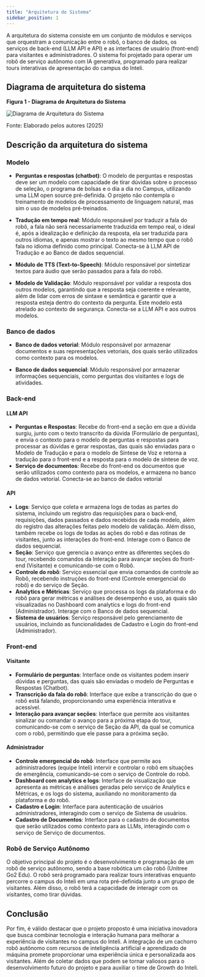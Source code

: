```yaml
---
title: "Arquitetura do Sistema"
sidebar_position: 1
---
```


A arquitetura do sistema consiste em um conjunto de módulos e serviços que orquestram a comunicação entre o robô, o banco de dados, os serviços de back-end (LLM API e API) e as interfaces de usuário (front-end) para visitantes e administradores. O sistema foi projetado para operar um robô de serviço autônomo com IA generativa, programado para realizar tours interativas de apresentação do campus do Inteli.

## Diagrama de arquitetura do sistema

<div style={{ textAlign: "center" }}>
  <p>
    <strong>Figura 1 - Diagrama de Arquitetura do Sistema</strong>
  </p>
  <img
    src={"/sprint-1/Arquitetura do Sistema/diagrama-arquitetura-sistema.png"}
    alt="Diagrama de Arquitetura do Sistema"
    title="Diagrama de Arquitetura do Sistema"
    style={{ maxWidth: "100%", height: "auto" }}
  />
  <p>Fonte: Elaborado pelos autores (2025)</p>
</div>

## Descrição da arquitetura do sistema

### Modelo

- **Perguntas e respostas (chatbot)**: O modelo de perguntas e respostas deve ser um modelo com capacidade de tirar dúvidas sobre o processo de seleção, o programa de bolsas e o dia a dia no Campus, utilizando uma LLM open source pré-definida. O projeto não contempla o treinamento de modelos de processamento de linguagem natural, mas sim o uso de modelos pré-treinados.

- **Tradução em tempo real**: Módulo responsável por traduzir a fala do robô, a fala não será necessariamente traduzida em tempo real, o ideal é, após a idealização e definição da resposta, ela ser traduzida para outros idiomas, e apenas mostrar o texto ao mesmo tempo que o robô fala no idioma definido como principal. Conecta-se à LLM API de Tradução e ao Banco de dados sequencial.
  
- **Módulo de TTS (Text-to-Speech)**: Módulo responsável por sintetizar textos para áudio que serão passados para a fala do robô.

- **Modelo de Validação**: Módulo responsável por validar a resposta dos outros modelos, garantindo que a resposta seja coerente e relevante, além de lidar com erros de sintaxe e semântica e garantir que a resposta esteja dentro do contexto da pergunta. Este modelo está atrelado ao contexto de segurança. Conecta-se a LLM API e aos outros modelos.

### Banco de dados

- **Banco de dados vetorial**: Módulo responsável por armazenar documentos e suas representações vetoriais, dos quais serão utilizados como contexto para os modelos.

- **Banco de dados sequencial**: Módulo responsável por armazenar informações sequenciais, como perguntas dos visitantes e logs de atividades.

### Back-end

#### LLM API

- **Perguntas e Respostas**: Recebe do front-end a seção em que a dúvida surgiu, junto com o texto transcrito da dúvida (Formulário de perguntas), e envia o contexto para o modelo de perguntas e respostas para processar as dúvidas e gerar respostas, das quais são enviadas para o Modelo de Tradução e para o modelo de Síntese de Voz e retorna a tradução para o front-end e a resposta para o modelo de síntese de voz.
- **Serviço de documentos**: Recebe do front-end os documentos que serão utilizados como contexto para os modelos, e armazena no banco de dados vetorial. Conecta-se ao banco de dados vetorial

#### API

- **Logs**: Serviço que coleta e armazena logs de todas as partes do sistema, incluindo um registro das requisições para o back-end, requisições, dados passados e dados recebidos de cada modelo, além do registro das alterações feitas pelo modelo de validação. Além disso, também recebe os logs de todas as ações do robô e das rotinas de visitantes, junto as interações do front-end. Interage com o Banco de dados sequencial.
- **Seção**: Serviço que gerencia o avanço entre as diferentes seções do tour, recebendo comandos da Interação para avançar seções do front-end (Visitante) e comunicando-se com o Robô.
- **Controle do robô**: Serviço essencial que envia comandos de controle ao Robô, recebendo instruções do front-end (Controle emergencial do robô) e do serviço de Seção.
- **Analytics e Métricas**: Serviço que processa os logs da plataforma e do robô para gerar métricas e análises de desempenho e uso, as quais são visualizadas no Dashboard com analytics e logs do front-end (Administrador). Interage com o Banco de dados sequencial.
- **Sistema de usuários**: Serviço responsável pelo gerenciamento de usuários, incluindo as funcionalidades de Cadastro e Login do front-end (Administrador).

### Front-end

#### Visitante

- **Formulário de perguntas**: Interface onde os visitantes podem inserir dúvidas e perguntas, das quais são enviadas o modelo de Perguntas e Respostas (Chatbot).
- **Transcrição da fala do robô**: Interface que exibe a transcrição do que o robô está falando, proporcionando uma experiência interativa e acessível.
- **Interação para avançar seções**: Interface que permite aos visitantes sinalizar ou comandar o avanço para a próxima etapa do tour, comunicando-se com o serviço de Seção da API, da qual se comunica com o robô, permitindo que ele passe para a próxima seção.

#### Administrador

- **Controle emergencial do robô**: Interface que permite aos administradores (equipe Inteli) intervir e controlar o robô em situações de emergência, comunicando-se com o serviço de Controle do robô.
- **Dashboard com analytics e logs**: Interface de visualização que apresenta as métricas e análises geradas pelo serviço de Analytics e Métricas, e os logs do sistema, auxiliando no monitoramento da plataforma e do robô.
- **Cadastro e Login**: Interface para autenticação de usuários administradores, interagindo com o serviço de Sistema de usuários.
- **Cadastro de Documentos**: Interface para o cadastro de documentos que serão utilizados como contexto para as LLMs, interagindo com o serviço de Serviço de documentos.

### Robô de Serviço Autônomo

O objetivo principal do projeto é o desenvolvimento e programação de um robô de serviço autônomo, sendo a base robótica um cão robô (Unitree Go2 Edu). O robô será programado para realizar tours interativas enquanto percorre o campus do Inteli em uma rota pré-definida junto a um grupo de visitantes. Além disso, o robô terá a capacidade de interagir com os visitantes, como tirar dúvidas.

## Conclusão

Por fim, é válido destacar que o projeto proposto é uma iniciativa inovadora que busca combinar tecnologia e interação humana para melhorar a experiência de visitantes no campus do Inteli. A integração de um cachorro robô autônomo com recursos de inteligência artificial e aprendizado de máquina promete proporcionar uma experiência única e personalizada aos visitantes. Além de coletar dados que podem se tornar valiosos para o desenvolvimento futuro do projeto e para auxiliar o time de Growth do Inteli.
